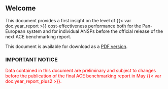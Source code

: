 ## Welcome {.unnumbered}

This document provides a first insight on the level of {{< var doc.year_report >}} cost-effectiveness performance both for the Pan-European system and for individual ANSPs before the official release of the next ACE benchmarking report.

This document is available for download as a [PDF version](https://www.eurocontrol.int/ACE/HighLevelSummary-Reports/HighLevelSummaryReport2022.pdf){target="_blank"}.

### IMPORTANT NOTICE {.unnumbered}

[Data contained in this document are preliminary and subject to changes before the publication of the final ACE benchmarking report in May {{< var doc.year_report_plus2 >}}.]{style="color: red;"}
